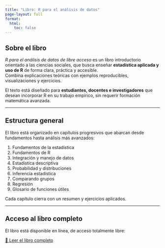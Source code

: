 ```yaml
---
title: "Libro: R para el análisis de datos"
page-layout: full
format:
  html:
    toc: false
---
```


## Sobre el libro

*R para el análisis de datos de libre acceso* es un libro introductorio orientado a las ciencias sociales, que busca enseñar **estadística aplicada y uso de R** de forma clara, práctica y accesible.  
Combina explicaciones teóricas con ejemplos reproducibles, visualizaciones y ejercicios.

El texto está diseñado para **estudiantes, docentes e investigadores** que desean incorporar R en su trabajo empírico, sin requerir formación matemática avanzada.

---

## Estructura general

El libro está organizado en capítulos progresivos que abarcan desde fundamentos hasta análisis más avanzados:

1. Fundamentos de la estadística  
2. Fundamentos de R  
3. Integración y manejo de datos  
4. Estadística descriptiva  
5. Probabilidad y distribuciones  
6. Inferencia estadística  
7. Comparando grupos  
8. Regresión  
9. Glosario de funciones útiles  

Cada capítulo cierra con un resumen y ejercicios aplicados.

---

## Acceso al libro completo

El libro está disponible en línea, de acceso totalmente libre:

```{=html}
<div class="libro-boton-container">
  <a href="https://gonzaloalmendariz.github.io/rparaelanalisisdedatos/" 
     class="boton-libro" 
     target="_blank">
     📘 Leer el libro completo
  </a>
</div>
```





